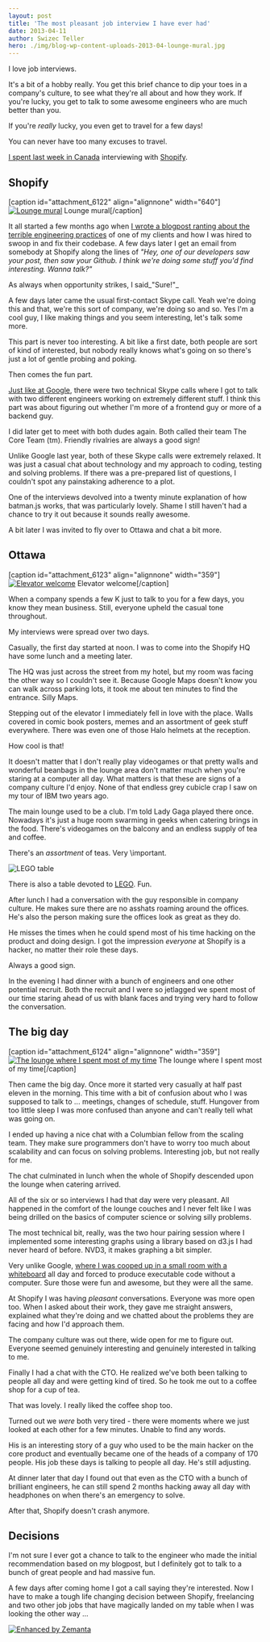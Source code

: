 ```yaml
---
layout: post
title: 'The most pleasant job interview I have ever had'
date: 2013-04-11
author: Swizec Teller
hero: ./img/blog-wp-content-uploads-2013-04-lounge-mural.jpg
---
```

I love job interviews.



It's a bit of a hobby really. You get this brief chance to dip your toes in a company's culture, to see what they're all about and how they work. If you're lucky, you get to talk to some awesome engineers who are much better than you.



If you're _really_ lucky, you even get to travel for a few days!



You can never have too many excuses to travel.



[I spent last week in Canada](http://swizec.com/blog/canada-eh/swizec/6102) interviewing with [Shopify](http://shopify.com "Shopify").

## Shopify

\[caption id="attachment_6122" align="alignnone" width="640"][![Lounge mural](http://swizec.com/blog/wp-content/uploads/2013/04/lounge-mural.jpg "Lounge mural")](./img/blog-wp-content-uploads-2013-04-lounge-mural.jpg) Lounge mural\[/caption]



It all started a few months ago when [I wrote a blogpost ranting about the terrible engineering practices](http://swizec.com/blog/my-very-own-daily-wtf/swizec/5829) of one of my clients and how I was hired to swoop in and fix their codebase. A few days later I get an email from somebody at Shopify along the lines of _"Hey, one of our developers saw your post, then saw your Github. I think we're doing some stuff you'd find interesting. Wanna talk?"_



As always when opportunity strikes, I said_"Sure!"_



A few days later came the usual first-contact Skype call. Yeah we're doing this and that, we're this sort of company, we're doing so and so. Yes I'm a cool guy, I like making things and you seem interesting, let's talk some more.



This part is never too interesting. A bit like a first date, both people are sort of kind of interested, but nobody really knows what's going on so there's just a lot of gentle probing and poking.



Then comes the fun part.



[Just like at Google](http://swizec.com/blog/a-google-phone-interview/swizec/3813), there were two technical Skype calls where I got to talk with two different engineers working on extremely different stuff. I think this part was about figuring out whether I'm more of a frontend guy or more of a backend guy.



I did later get to meet with both dudes again. Both called their team The Core Team (tm). Friendly rivalries are always a good sign!



Unlike Google last year, both of these Skype calls were extremely relaxed. It was just a casual chat about technology and my approach to coding, testing and solving problems. If there was a pre-prepared list of questions, I couldn't spot any painstaking adherence to a plot.



One of the interviews devolved into a twenty minute explanation of how batman.js works, that was particularly lovely. Shame I still haven't had a chance to try it out because it sounds really awesome.



A bit later I was invited to fly over to Ottawa and chat a bit more.

## Ottawa

\[caption id="attachment_6123" align="alignnone" width="359"][![Elevator welcome](http://swizec.com/blog/wp-content/uploads/2013/04/elevator-welcome.jpg "Elevator welcome")](./img/blog-wp-content-uploads-2013-04-elevator-welcome.jpg) Elevator welcome\[/caption]



When a company spends a few K just to talk to you for a few days, you know they mean business. Still, everyone upheld the casual tone throughout.



My interviews were spread over two days.



Casually, the first day started at noon. I was to come into the Shopify HQ have some lunch and a meeting later.



The HQ was just across the street from my hotel, but my room was facing the other way so I couldn't see it. Because Google Maps doesn't know you can walk across parking lots, it took me about ten minutes to find the entrance. Silly Maps.



Stepping out of the elevator I immediately fell in love with the place. Walls covered in comic book posters, memes and an assortment of geek stuff everywhere. There was even one of those Halo helmets at the reception.



How cool is that!



It doesn't matter that I don't really play videogames or that pretty walls and wonderful beanbags in the lounge area don't matter much when you're staring at a computer all day. What matters is that these are signs of a company culture I'd enjoy. None of that endless grey cubicle crap I saw on my tour of IBM two years ago.



The main lounge used to be a club. I'm told Lady Gaga played there once. Nowadays it's just a huge room swarming in geeks when catering brings in the food. There's videogames on the balcony and an endless supply of tea and coffee.



There's an _assortment_ of teas. Very \\important.



![LEGO table](./img/e3d7cb4f5b960791b80268c3d4af40cf-tumblr_mkp6g1k5mC1qekjngo1_500.jpg "LEGO table")



There is also a table devoted to [LEGO](http://www.lego.com/ "Lego"). Fun.



After lunch I had a conversation with the guy responsible in company culture. He makes sure there are no asshats roaming around the offices. He's also the person making sure the offices look as great as they do.



He misses the times when he could spend most of his time hacking on the product and doing design. I got the impression _everyone_ at Shopify is a hacker, no matter their role these days.



Always a good sign.



In the evening I had dinner with a bunch of engineers and one other potential recruit. Both the recruit and I were so jetlagged we spent most of our time staring ahead of us with blank faces and trying very hard to follow the conversation.

## The big day

\[caption id="attachment_6124" align="alignnone" width="359"][![The lounge where I spent most of my time](http://swizec.com/blog/wp-content/uploads/2013/04/lounge.jpg "The lounge where I spent most of my time")](./img/blog-wp-content-uploads-2013-04-lounge.jpg) The lounge where I spent most of my time\[/caption]



Then came the big day. Once more it started very casually at half past eleven in the morning. This time with a bit of confusion about who I was supposed to talk to ... meetings, changes of schedule, stuff. Hungover from too little sleep I was more confused than anyone and can't really tell what was going on.



I ended up having a nice chat with a Columbian fellow from the scaling team. They make sure programmers don't have to worry too much about scalability and can focus on solving problems. Interesting job, but not really for me.



The chat culminated in lunch when the whole of Shopify descended upon the lounge when catering arrived.



All of the six or so interviews I had that day were very pleasant. All happened in the comfort of the lounge couches and I never felt like I was being drilled on the basics of computer science or solving silly problems.



The most technical bit, really, was the two hour pairing session where I implemented some interesting graphs using a library based on d3.js I had never heard of before. NVD3, it makes graphing a bit simpler.



Very unlike Google, [where I was cooped up in a small room with a whiteboard](http://swizec.com/blog/inside-a-google-onsite-interview/swizec/4352) all day and forced to produce executable code without a computer. Sure those were fun and awesome, but they were all the same.



At Shopify I was having _pleasant_ conversations. Everyone was more open too. When I asked about their work, they gave me straight answers, explained what they're doing and we chatted about the problems they are facing and how I'd approach them.



The company culture was out there, wide open for me to figure out. Everyone seemed genuinely interesting and genuinely interested in talking to me.



Finally I had a chat with the CTO. He realized we've both been talking to people all day and were getting kind of tired. So he took me out to a coffee shop for a cup of tea.



That was lovely. I really liked the coffee shop too.



Turned out we _were_ both very tired - there were moments where we just looked at each other for a few minutes. Unable to find any words.



His is an interesting story of a guy who used to be the main hacker on the core product and eventually became one of the heads of a company of 170 people. His job these days is talking to people all day. He's still adjusting.



At dinner later that day I found out that even as the CTO with a bunch of brilliant engineers, he can still spend 2 months hacking away all day with headphones on when there's an emergency to solve.



After that, Shopify doesn't crash anymore.

## Decisions

I'm not sure I ever got a chance to talk to the engineer who made the initial recommendation based on my blogpost, but I definitely got to talk to a bunch of great people and had massive fun.



A few days after coming home I got a call saying they're interested. Now I have to make a tough life changing decision between Shopify, freelancing and two other job jobs that have magically landed on my table when I was looking the other way ...

[![Enhanced by Zemanta](http://img.zemanta.com/zemified_e.png?x-id=d8c4fb75-5d46-401b-b84a-55ef9859f017)](http://www.zemanta.com/?px "Enhanced by Zemanta")